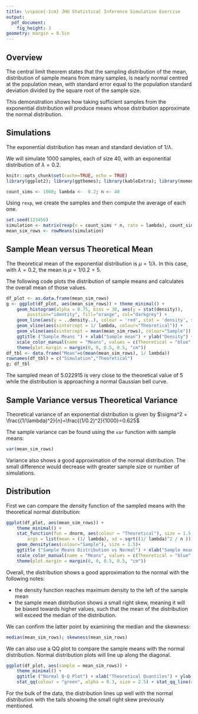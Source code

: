 ```yaml
---
title: \vspace{-1cm} JHU Statistical Inference Simulation Exercise
output: 
  pdf_document: 
    fig_height: 3
geometry: margin = 0.5in
---
```


\vspace{-1cm}

## Overview

The central limit theorem states that the sampling distribution of the mean, distribution of sample means from many samples, is nearly normal centred at the population mean, with standard error equal to the population standard deviation divided by the square root of the sample size.

This demonstration shows how taking sufficient samples from the exponential distribution will produce means whose distribution approximate the normal distribution.

## Simulations

The exponential distribution has mean and standard deviation of $1/\lambda$.

We will simulate 1000 samples, each of size 40, with an exponential distribution of $\lambda=0.2$.

```r
knitr::opts_chunk$set(cache=TRUE, echo = TRUE)
library(ggplot2); library(ggthemes); library(kableExtra); library(moments)

count_sims <- 1000; lambda <-  0.2; n <- 40  
```

Using `rexp`, we create the samples and then compute the average of each one.

```r
set.seed(123456)
simulation <- matrix(rexp(n = count_sims * n, rate = lambda), count_sims, n)
mean_sim_rows <- rowMeans(simulation)
```

## Sample Mean versus Theoretical Mean

The theoretical mean of the exponential distribution is $\mu = 1/\lambda$. In this case, with $\lambda = 0.2$, the mean is $\mu = 1/0.2 = 5$.

The following code plots the distribution of sample means and calculates the overall mean of those values.

```r
df_plot <- as.data.frame(mean_sim_rows)
g <- ggplot(df_plot, aes(mean_sim_rows)) + theme_minimal() +
    geom_histogram(alpha = 0.75, bins = 30, aes(y = stat(density)),
        position="identity", fill="orange", col="darkgrey") +
    geom_line(aes(y = ..density..), colour = 'red', stat = 'density', size = 1.5, alpha = 0.6) +  
    geom_vline(aes(xintercept = 1/ lambda, colour="Theoretical")) +
    geom_vline(aes(xintercept = mean(mean_sim_rows), colour="Sample")) +
    ggtitle ("Sample Means ") + xlab("Sample mean") + ylab("Density") + 
    scale_color_manual(name = "Means", values = c(Theoretical = "blue", Sample = "green")) +
    theme(plot.margin = margin(0, 0, 0.5, 0.5, "cm"))
df_tbl <- data.frame("Mean"=c(mean(mean_sim_rows), 1/ lambda))
rownames(df_tbl) = c("Simulation","Theoretical")
g; df_tbl
```

The sampled mean of 5.022915 is very close to the theoretical value of 5 while the distribution is approaching a normal Gaussian bell curve.

## Sample Variance versus Theoretical Variance

Theoretical variance of an exponential distribution is given by $\sigma^2 = \frac{(1/\lambda)^2}{n}=\frac{(1/0.2)^2}{1000}=0.625$

The sample variance can be found using the `var` function with sample means:

```r
var(mean_sim_rows)
```

Variance also shows a good approximation of the normal distribution. The small difference would decrease with greater sample size or number of simulations.

## Distribution

First we can compare the density function of the sampled means with the theoretical normal distribution:

```r
ggplot(df_plot, aes(mean_sim_rows)) +
    theme_minimal() +
    stat_function(fun = dnorm, aes(colour = "Theoretical"), size = 1.5, 
        args = list(mean = (1/ lambda), sd = sqrt((1/ lambda)^2 / n )))+
    geom_density(aes(colour="Sample"), size = 1.5)+
    ggtitle ("Sample Means Distribution vs Normal") + xlab("Sample mean") + ylab("Density") + 
    scale_color_manual(name = "Means", values = c(Theoretical = "blue", Sample = "green")) +
    theme(plot.margin = margin(0, 0, 0.5, 0.5, "cm"))
```

Overall, the distribution shows a good approximation to the normal with the following notes:

-   the density function reaches maximum density to the left of the sample mean
-   the sample mean distribution shows a small right skew, meaning it will be biased towards higher values, such that the mean of the distribution will exceed the median of the distribution.

We can confirm the latter point by examining the median and the skewness:

```r
median(mean_sim_rows); skewness(mean_sim_rows)
```

We can also use a QQ plot to compare the sample means with the normal distribution. Normal distribution plots will line up along the diagonal.

```r
ggplot(df_plot, aes(sample = mean_sim_rows)) +
    theme_minimal() +
    ggtitle ("Normal Q-Q Plot") + xlab("Theoretical Quantiles") + ylab("Sample Quantiles") + 
    stat_qq(colour = "green", alpha = 0.3, size = 2.5) + stat_qq_line(colour = "blue")
```

For the bulk of the data, the distribution lines up well with the normal distribution with the tails showing the small right skew previously mentioned.
